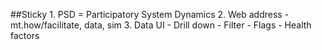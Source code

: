 ##Sticky
1. PSD = Participatory System Dynamics
2. Web address
- mt.how/facilitate, data, sim
3. Data UI
- Drill down
- Filter
- Flags
- Health factors
